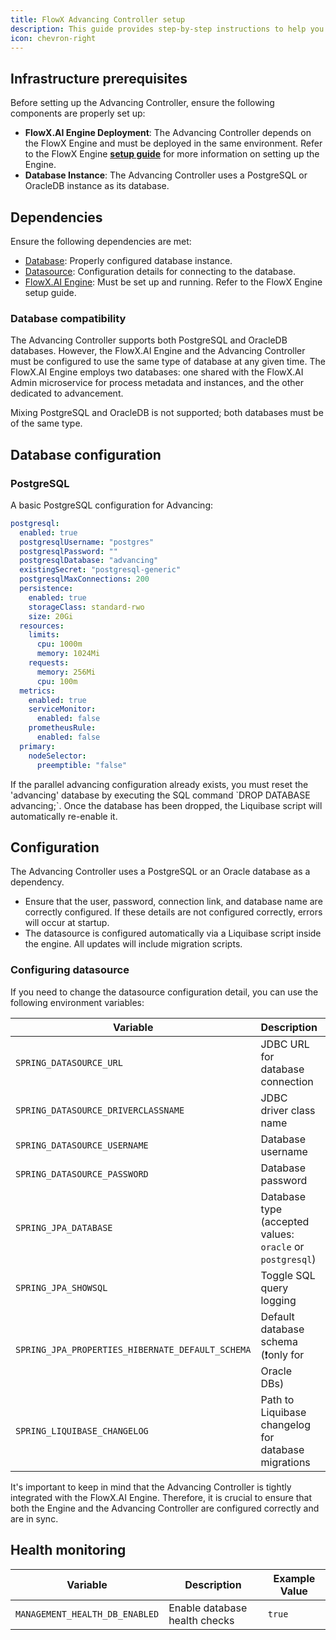 ```yaml
---
title: FlowX Advancing Controller setup
description: This guide provides step-by-step instructions to help you configure and deploy the Advancing Controller effectively.
icon: chevron-right
---
```


## Infrastructure prerequisites

Before setting up the Advancing Controller, ensure the following components are properly set up:

* **FlowX.AI Engine Deployment**: The Advancing Controller depends on the FlowX Engine and must be deployed in the same environment. Refer to the FlowX Engine [**setup guide**](./flowx-engine-setup-guide/engine-setup) for more information on setting up the Engine.
* **Database Instance**: The Advancing Controller uses a PostgreSQL or OracleDB instance as its database.

## Dependencies

Ensure the following dependencies are met:

* [Database](#database-configuration): Properly configured database instance.
* [Datasource](#configuring-datasource): Configuration details for connecting to the database.
* [FlowX.AI Engine](./flowx-engine-setup-guide/engine-setup): Must be set up and running. Refer to the FlowX Engine setup guide.


### Database compatibility

The Advancing Controller supports both PostgreSQL and OracleDB databases. However, the FlowX.AI Engine and the Advancing Controller must be configured to use the same type of database at any given time. The FlowX.AI Engine employs two databases: one shared with the FlowX.AI Admin microservice for process metadata and instances, and the other dedicated to advancement. 

<Warning>
Mixing PostgreSQL and OracleDB is not supported; both databases must be of the same type.
</Warning>

## Database configuration

### PostgreSQL

A basic PostgreSQL configuration for Advancing:

```yaml
postgresql:
  enabled: true
  postgresqlUsername: "postgres"
  postgresqlPassword: ""
  postgresqlDatabase: "advancing"
  existingSecret: "postgresql-generic"
  postgresqlMaxConnections: 200
  persistence:
    enabled: true
    storageClass: standard-rwo
    size: 20Gi
  resources:
    limits:
      cpu: 1000m
      memory: 1024Mi
    requests:
      memory: 256Mi
      cpu: 100m
  metrics:
    enabled: true
    serviceMonitor:
      enabled: false
    prometheusRule:
      enabled: false
  primary:
    nodeSelector:
      preemptible: "false"

```

<Warning>
If the parallel advancing configuration already exists, you must reset the 'advancing' database by executing the SQL command `DROP DATABASE advancing;`. Once the database has been dropped, the Liquibase script will automatically re-enable it.
</Warning>

## Configuration

The Advancing Controller uses a PostgreSQL or an Oracle database as a dependency.

* Ensure that the user, password, connection link, and database name are correctly configured. If these details are not configured correctly, errors will occur at startup.
* The datasource is configured automatically via a Liquibase script inside the engine. All updates will include migration scripts.

### Configuring datasource

If you need to change the datasource configuration detail, you can use the following environment variables:

| Variable                                         | Description                                               | Example Value                                       |
| ------------------------------------------------ | --------------------------------------------------------- | --------------------------------------------------- |
| `SPRING_DATASOURCE_URL`                          | JDBC URL for database connection                          | `jdbc:postgresql://jx-onboardingdb:5432/onboarding` |
| `SPRING_DATASOURCE_DRIVERCLASSNAME`              | JDBC driver class name                                    | `org.postgresql.Driver`                             |
| `SPRING_DATASOURCE_USERNAME`                     | Database username                                         | `postgres`                                          |
| `SPRING_DATASOURCE_PASSWORD`                     | Database password                                         | `[your-secure-password]`                            |
| `SPRING_JPA_DATABASE`                            | Database type (accepted values: `oracle` or `postgresql`) | `postgresql`                                        |
| `SPRING_JPA_SHOWSQL`                             | Toggle SQL query logging                                  | `false`                                             |
| `SPRING_JPA_PROPERTIES_HIBERNATE_DEFAULT_SCHEMA` | Default database schema (❗️only for Oracle DBs)           | `public`                                            |
| `SPRING_LIQUIBASE_CHANGELOG`                     | Path to Liquibase changelog for database migrations       | `classpath:config/liquibase/master.xml`             |

<Info>
It's important to keep in mind that the Advancing Controller is tightly integrated with the FlowX.AI Engine. Therefore, it is crucial to ensure that both the Engine and the Advancing Controller are configured correctly and are in sync.
</Info>



## Health monitoring

| Variable                       | Description                   | Example Value |
| ------------------------------ | ----------------------------- | ------------- |
| `MANAGEMENT_HEALTH_DB_ENABLED` | Enable database health checks | `true`        |